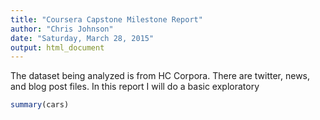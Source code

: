 ```yaml
---
title: "Coursera Capstone Milestone Report"
author: "Chris Johnson"
date: "Saturday, March 28, 2015"
output: html_document
---
```


The dataset being analyzed is from HC Corpora. There are twitter, news, and blog post files. In this report I will do a basic exploratory 

```r
summary(cars)
```

